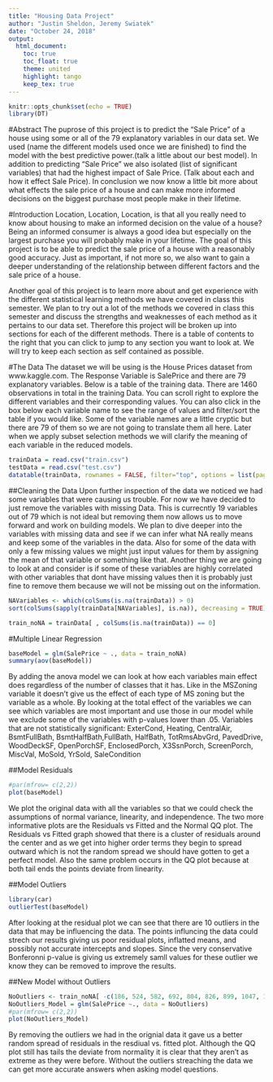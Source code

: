 ---
title: "Housing Data Project"
author: "Justin Sheldon, Jeremy Swiatek"
date: "October 24, 2018"
output:
  html_document:
    toc: true
    toc_float: true
    theme: united
    highlight: tango
    keep_tex: true
---

```{r setup, include=FALSE}
knitr::opts_chunk$set(echo = TRUE)
library(DT)
```
#Abstract
The puprose of this project is to predict the "Sale Price" of a house using some or all of the 79 explanatory variables in our data set. We used (name the different models used once we are finished) to find the model with the best predictive power.(talk a little about our best model). In addition to predicting "Sale Price" we also isolated (list of significant variables) that had the highest impact of Sale Price. (Talk about each and how it effect Sale Price). In conclusion we now know a little bit more about what effects the sale price of a house and can make more informed decisions on the biggest purchase most people make in their lifetime.

#Introduction
Location, Location, Location, is that all you really need to know about housing to make an informed decision on the value of a house? Being an informed consumer is always a good idea but especially on the largest purchase you will probably make in your lifetime. The goal of this project is to be able to predict the sale price of a house with a reasonably good accuracy. Just as important, if not more so, we also want to gain a deeper understanding of the relationship between different factors and the sale price of a house.

Another goal of this project is to learn more about and get experience with the different statistical learning methods we have covered in class this semester. We plan to try out a lot of the methods we covered in class this semester and discuss the strengths and weaknesses of each method as it pertains to our data set. Therefore this project will be broken up into sections for each of the different methods. There is a table of contents to the right that you can click to jump to any section you want to look at. We will try to keep each section as self contained as possible.


#The Data
The dataset we will be using is the House Prices dataset from www.kaggle.com. The Response Variable is SalePrice and there are 79 explanatory variables. Below is a table of the training data. There are 1460 observations in total in the training Data. You can scroll right to explore the different variables and their corresponding values. You can also click in the box below each variable name to see the range of values and filter/sort the table if you would like. Some of the variable names are a little cryptic but there are 79 of them so we are not going to translate them all here. Later when we apply subset selection methods we will clarify the meaning of each variable in the reduced models.

```{r echo = FALSE}
trainData = read.csv("train.csv")
testData = read.csv("test.csv")
datatable(trainData, rownames = FALSE, filter="top", options = list(pageLength = 10, scrollX=T, sDom= '<"top">lrt<"bottom">ip') )
```

##Cleaning the Data
Upon further inspection of the data we noticed we had some variables that were causing us trouble. For now we have decided to just remove the variables with missing Data. This is currecntly 19 variables out of 79 which is not ideal but removing them now allows us to move forward and work on building models. We plan to dive deeper into the variables with missing data and see if we can infer what NA really means and keep some of the variables in the data. Also for some of the data with only a few missing values we might just input values for them by assigning the mean of that variable or something like that. Another thing we are going to look at and consider is if some of these variables are highly correlated with other variables that dont have missing values then it is probably just fine to remove them because we will not be missing out on the information.

```{r, Analyze The NAs, echo= FALSE, comment = ""}
NAVariables <- which(colSums(is.na(trainData)) > 0)
sort(colSums(sapply(trainData[NAVariables], is.na)), decreasing = TRUE)
```

```{r, Remove Missing Data, echo=FALSE}
train_noNA = trainData[ , colSums(is.na(trainData)) == 0]
```


#Multiple Linear Regression
```{r echo=FALSE, include=FALSE}
baseModel = glm(SalePrice ~ ., data = train_noNA)
summary(aov(baseModel))
```
By adding the anova model we can look at how each variables main effect does regardless of the number of classes that it has. Like in the MSZoning variable it doesn't give us the effect of each type of MS zoning but the variable as a whole. By looking at the total effect of the variables we can see which variables are most important and use those in our model while we exclude some of the variables with p-values lower than .05.
Variables that are not statistically significant: ExterCond, Heating, CentralAir, BsmtFullBath, BsmtHalfBath,FullBath,  HalfBath,  TotRmsAbvGrd, PavedDrive, WoodDeckSF, OpenPorchSF, EnclosedPorch, X3SsnPorch, ScreenPorch, MiscVal, MoSold, YrSold, SaleCondition 

##Model Residuals
```{r echo=FALSE}
#par(mfrow= c(2,2))
plot(baseModel)
```
We plot the original data with all the variables so that we could check the assumptions of normal variance, linearity, and independence. The two more informative plots are the Residuals vs Fitted and the Normal QQ plot. The Residuals vs Fitted graph showed that there is a cluster of residuals around the center and as we get into higher order terms they begin to spread outward which is not the random spread we should have gotten to get a perfect model. Also the same problem occurs in the QQ plot because at both tail ends the points deviate from linearity.

##Model Outliers
```{r echo=FALSE}
library(car)
outlierTest(baseModel)
```

After looking at the residual plot we can see that there are 10 outliers in the data that may be influencing the data. The points influncing the data could strech our results giving us poor residual plots, inflatted means, and possibly not accurate intercepts and slopes. Since the very conservative Bonferonni p-value is giving us extremely samll values for these outlier we know they can be removed to improve the results.

##New Model without Outliers
```{r echo=FALSE}
NoOutliers <- train_noNA[ -c(186, 524, 582, 692, 804, 826, 899, 1047, 1170, 1183, 1325), ]
NoOutliers_Model = glm(SalePrice ~., data = NoOutliers)
#par(mfrow= c(2,2))
plot(NoOutliers_Model)
```
By removing the outliers we had in the orignial data it gave us a better random spread of residuals in the resdiual vs. fitted plot. Although the QQ plot still has tails the deviate from normality it is clear that they aren't as extreme as they were before. Without the outliers streaching the data we can get more accurate answers when asking model questions.